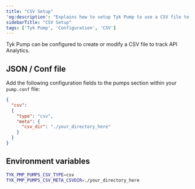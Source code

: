 ```yaml
---
title: "CSV Setup"
'og:description': "Explains how to setup Tyk Pump to use a CSV file to track API analytics"
sidebarTitle: "CSV Setup"
tags: ['Tyk Pump', 'Configuration', 'CSV']
---
```


Tyk Pump can be configured to create or modify a CSV file to track API Analytics.

## JSON / Conf file

Add the following configuration fields to the pumps section within your `pump.conf` file:

```json
{
  "csv": 
  {
    "type": "csv",
    "meta": {
      "csv_dir": "./your_directory_here"
    }
  }
}
```

## Environment variables 
```bash
TYK_PMP_PUMPS_CSV_TYPE=csv
TYK_PMP_PUMPS_CSV_META_CSVDIR=./your_directory_here
```
